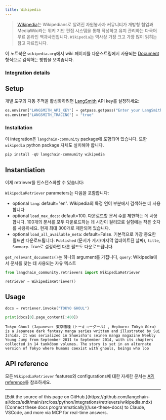 ```yaml
---
title: Wikipedia
---
```


>[Wikipedia](https://wikipedia.org/)는 Wikipedians로 알려진 자원봉사자 커뮤니티가 개방형 협업과 MediaWiki라는 위키 기반 편집 시스템을 통해 작성하고 유지 관리하는 다국어 무료 온라인 백과사전입니다. `Wikipedia`는 역사상 가장 크고 가장 많이 읽히는 참고 자료입니다.

이 노트북은 `wikipedia.org`에서 wiki 페이지를 다운스트림에서 사용되는 [Document](https://python.langchain.com/api_reference/core/documents/langchain_core.documents.base.Document.html) 형식으로 검색하는 방법을 보여줍니다.

### Integration details

<ItemTable category="external_retrievers" item="WikipediaRetriever" />

## Setup

개별 도구의 자동 추적을 활성화하려면 [LangSmith](https://docs.smith.langchain.com/) API key를 설정하세요:

```python
os.environ["LANGSMITH_API_KEY"] = getpass.getpass("Enter your LangSmith API key: ")
os.environ["LANGSMITH_TRACING"] = "true"
```

### Installation

이 integration은 `langchain-community` package에 포함되어 있습니다. 또한 `wikipedia` python package 자체도 설치해야 합니다.

```python
pip install -qU langchain-community wikipedia
```

## Instantiation

이제 retriever를 인스턴스화할 수 있습니다:

`WikipediaRetriever` parameters는 다음을 포함합니다:

- optional `lang`: default="en". Wikipedia의 특정 언어 부분에서 검색하는 데 사용합니다
- optional `load_max_docs`: default=100. 다운로드할 문서 수를 제한하는 데 사용합니다. 100개의 문서를 모두 다운로드하는 데 시간이 걸리므로 실험에는 작은 숫자를 사용하세요. 현재 최대 300개로 제한되어 있습니다.
- optional `load_all_available_meta`: default=False. 기본적으로 가장 중요한 필드만 다운로드됩니다: `Published` (문서가 게시/마지막 업데이트된 날짜), `title`, `Summary`. True로 설정하면 다른 필드도 다운로드됩니다.

`get_relevant_documents()`는 하나의 argument를 가집니다, `query`: Wikipedia에서 문서를 찾는 데 사용되는 자유 텍스트

```python
from langchain_community.retrievers import WikipediaRetriever

retriever = WikipediaRetriever()
```

## Usage

```python
docs = retriever.invoke("TOKYO GHOUL")
```

```python
print(docs[0].page_content[:400])
```

```output
Tokyo Ghoul (Japanese: 東京喰種（トーキョーグール）, Hepburn: Tōkyō Gūru) is a Japanese dark fantasy manga series written and illustrated by Sui Ishida. It was serialized in Shueisha's seinen manga magazine Weekly Young Jump from September 2011 to September 2014, with its chapters collected in 14 tankōbon volumes. The story is set in an alternate version of Tokyo where humans coexist with ghouls, beings who loo
```

## API reference

모든 `WikipediaRetriever` features와 configurations에 대한 자세한 문서는 [API reference](https://python.langchain.com/api_reference/community/retrievers/langchain_community.retrievers.wikipedia.WikipediaRetriever.html#langchain-community-retrievers-wikipedia-wikipediaretriever)를 참조하세요.

---

<Callout icon="pen-to-square" iconType="regular">
    [Edit the source of this page on GitHub.](https://github.com/langchain-ai/docs/edit/main/src/oss/python/integrations/retrievers/wikipedia.mdx)
</Callout>
<Tip icon="terminal" iconType="regular">
    [Connect these docs programmatically](/use-these-docs) to Claude, VSCode, and more via MCP for    real-time answers.
</Tip>
